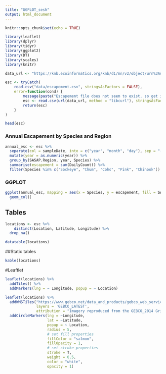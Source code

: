 ```yaml
---
title: "GGPLOT_sesh"
output: html_document
---
```


```r
knitr::opts_chunk$set(echo = TRUE)
```

```r

library(leaflet)
library(dplyr)
library(tidyr)
library(ggplot2)
library(DT)
library(scales)
library(knitr)

```

```r

data_url <- "https://knb.ecoinformatics.org/knb/d1/mn/v2/object/urn%3Auuid%3Af119a05b-bbe7-4aea-93c6-85434dcb1c5e"

esc <- tryCatch(
    read.csv("data/escapement.csv", stringsAsFactors = FALSE),
    error=function(cond) {
        message(paste("Escapement file does not seem to exist, so get it from the KNB."))
        esc <- read.csv(url(data_url, method = "libcurl"), stringsAsFactors = FALSE)
        return(esc)
    }
)

head(esc)

```

### Annual Escapement by Species and Region

```r

annual_esc <- esc %>%
  separate(col = sampleDate, into = c("year", "month", "day"), sep = "-") %>% 
  mutate(year = as.numeric(year)) %>% 
  group_by(SASAP.Region, year, Species) %>% 
  summarise(escapement = sum(DailyCount)) %>% 
  filter(Species %in% c("Sockeye", "Chum", "Coho", "Pink", "Chinook"))

```

### GGPLOT

```r

ggplot(annual_esc, mapping = aes(x = Species, y = escapement, fill = SASAP.Region)) +
  geom_col()

```

## Tables
```r

locations <- esc %>% 
    distinct(Location, Latitude, Longitude) %>% 
  drop_na()

datatable(locations)

```

##Static tables
```r

kable(locations)

```


#Leaftlet

```r

leaflet(locations) %>% 
  addTiles() %>% 
  addMarkers(lng = ~ Longitude, popup = ~ Location)
```

```r

leaflet(locations) %>% 
  addWMSTiles("https://www.gebco.net/data_and_products/gebco_web_services/web_map_service/mapserv?",
              layers = 'GEBCO_LATEST',
              attribution = "Imagery reproduced from the GEBCO_2014 Grid, version 20150318, www.gebco.net") %>%
  addCircleMarkers(lng = ~Longitude,
                   lat = ~Latitude,
                   popup = ~ Location,
                   radius = 5,
                   # set fill properties
                   fillColor = "salmon",
                   fillOpacity = 1,
                   # set stroke properties
                   stroke = T,
                   weight = 0.5,
                   color = "white",
                   opacity = 1)

```

